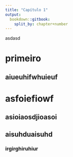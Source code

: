 ```yaml
---
title: "Capítulo 1"
output:
  bookdown::gitbook:
    split_by: chapter+number
---
```


asdasd

# primeiro

## aiueuhifwhuieuf

# asfoiefiowf

## asioiaosdjioasoi

## aisuhduaisuhd

### irgirghiruhiur